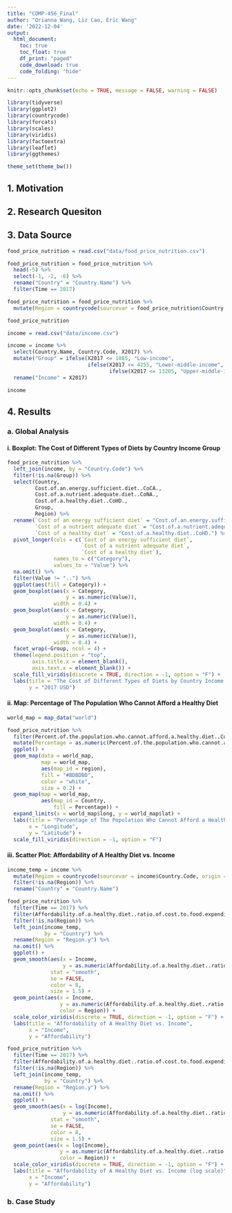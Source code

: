 ```yaml
---
title: "COMP-456_Final"
author: "Orianna Wang, Liz Cao, Eric Wang"
date: '2022-12-04'
output: 
  html_document:
    toc: true
    toc_float: true
    df_print: "paged"
    code_download: true
    code_folding: "hide"
---
```


```r
knitr::opts_chunk$set(echo = TRUE, message = FALSE, warning = FALSE)
```

```r
library(tidyverse)
library(ggplot2)
library(countrycode)
library(forcats)
library(scales)
library(viridis)
library(factoextra)
library(leaflet)
library(ggthemes)  

theme_set(theme_bw())
```

## 1. Motivation

## 2. Research Quesiton

## 3. Data Source

```r
food_price_nutrition = read.csv("data/food_price_nutrition.csv")

food_price_nutrition = food_price_nutrition %>% 
  head(-5) %>% 
  select(-1, -2, -6) %>% 
  rename("Country" = "Country.Name") %>% 
  filter(Time == 2017)

food_price_nutrition = food_price_nutrition %>% 
  mutate(Region = countrycode(sourcevar = food_price_nutrition$Country.Code, origin = "iso3c", destination = "un.region.name"))

food_price_nutrition
```

```r
income = read.csv("data/income.csv")

income = income %>% 
  select(Country.Name, Country.Code, X2017) %>% 
  mutate("Group" = ifelse(X2017 <= 1085, "Low-income",
                          ifelse(X2017 <= 4255, "Lower-middle-income",
                                 ifelse(X2017 <= 13205, "Upper-middle-income", "High-income")))) %>% 
  rename("Income" = X2017)

income
```

## 4. Results

### a. Global Analysis

#### i. Boxplot: The Cost of Different Types of Diets by Country Income Group

```r
food_price_nutrition %>% 
  left_join(income, by = "Country.Code") %>% 
  filter(!is.na(Group)) %>% 
  select(Country, 
         Cost.of.an.energy.sufficient.diet..CoCA.,
         Cost.of.a.nutrient.adequate.diet..CoNA.,
         Cost.of.a.healthy.diet..CoHD.,
         Group,
         Region) %>% 
  rename(`Cost of an energy sufficient diet` = "Cost.of.an.energy.sufficient.diet..CoCA.",
         `Cost of a nutrient adequate diet` = "Cost.of.a.nutrient.adequate.diet..CoNA.",
         `Cost of a healthy diet` = "Cost.of.a.healthy.diet..CoHD.") %>% 
  pivot_longer(cols = c(`Cost of an energy sufficient diet`,
                        `Cost of a nutrient adequate diet`,
                        `Cost of a healthy diet`),
               names_to = c("Category"),
               values_to = "Value") %>% 
  na.omit() %>% 
  filter(Value != "..") %>% 
  ggplot(aes(fill = Category)) +
  geom_boxplot(aes(x = Category,
                   y = as.numeric(Value)),
               width = 0.4) +
  geom_boxplot(aes(x = Category,
                   y = as.numeric(Value)),
               width = 0.4) +
  geom_boxplot(aes(x = Category,
                   y = as.numeric(Value)),
               width = 0.4) +
  facet_wrap(~Group, ncol = 4) +
  theme(legend.position = "top",
        axis.title.x = element_blank(),
        axis.text.x = element_blank()) +
  scale_fill_viridis(discrete = TRUE, direction = -1, option = "F") +
  labs(title = "The Cost of Different Types of Diets by Country Income Group",
       y = "2017 USD")
```


#### ii. Map: Percentage of The Population Who Cannot Afford a Healthy Diet


```r
world_map = map_data("world")

food_price_nutrition %>% 
  filter(Percent.of.the.population.who.cannot.afford.a.healthy.diet..CoHD_headcount. != "..") %>% 
  mutate(Percentage = as.numeric(Percent.of.the.population.who.cannot.afford.a.healthy.diet..CoHD_headcount.)) %>% 
  ggplot() +
  geom_map(data = world_map,
           map = world_map,
           aes(map_id = region),
           fill = "#BDBDBD",
           color = "white",
           size = 0.2) +
  geom_map(map = world_map,
           aes(map_id = Country,
               fill = Percentage)) +
  expand_limits(x = world_map$long, y = world_map$lat) +
  labs(title = "Percentage of The Population Who Cannot Afford a Healthy Diet",
       x = "Longitude",
       y = "Latitude") +
  scale_fill_viridis(direction = -1, option = "F")
```

#### iii. Scatter Plot: Affordability of A Healthy Diet vs. Income

```r
income_temp = income %>% 
  mutate(Region = countrycode(sourcevar = income$Country.Code, origin = "iso3c", destination = "un.regionsub.name")) %>% 
  filter(!is.na(Region)) %>% 
  rename("Country" = "Country.Name")

food_price_nutrition %>% 
  filter(Time == 2017) %>% 
  filter(Affordability.of.a.healthy.diet..ratio.of.cost.to.food.expenditures..CoHD_fexp. != "..") %>% 
  filter(!is.na(Region)) %>% 
  left_join(income_temp,
            by = "Country") %>% 
  rename(Region = "Region.y") %>% 
  na.omit() %>% 
  ggplot() +
  geom_smooth(aes(x = Income,
                  y = as.numeric(Affordability.of.a.healthy.diet..ratio.of.cost.to.food.expenditures..CoHD_fexp.)),
              stat = "smooth", 
              se = FALSE,
              color = 8,
              size = 1.5) +
  geom_point(aes(x = Income,
                 y = as.numeric(Affordability.of.a.healthy.diet..ratio.of.cost.to.food.expenditures..CoHD_fexp.),
                 color = Region)) +
  scale_color_viridis(discrete = TRUE, direction = -1, option = "F") +
  labs(title = "Affordability of A Healthy Diet vs. Income",
       x = "Income",
       y = "Affordability")
```

```r
food_price_nutrition %>% 
  filter(Time == 2017) %>% 
  filter(Affordability.of.a.healthy.diet..ratio.of.cost.to.food.expenditures..CoHD_fexp. != "..") %>% 
  filter(!is.na(Region)) %>% 
  left_join(income_temp,
            by = "Country") %>% 
  rename(Region = "Region.y") %>% 
  na.omit() %>% 
  ggplot() +
  geom_smooth(aes(x = log(Income),
                  y = as.numeric(Affordability.of.a.healthy.diet..ratio.of.cost.to.food.expenditures..CoHD_fexp.)),
              stat = "smooth", 
              se = FALSE,
              color = 8,
              size = 1.5) +
  geom_point(aes(x = log(Income),
                 y = as.numeric(Affordability.of.a.healthy.diet..ratio.of.cost.to.food.expenditures..CoHD_fexp.),
                 color = Region)) +
  scale_color_viridis(discrete = TRUE, direction = -1, option = "F") +
  labs(title = "Affordability of A Healthy Diet vs. Income (log scale)",
       x = "Income",
       y = "Affordability") 
``` 

### b. Case Study
